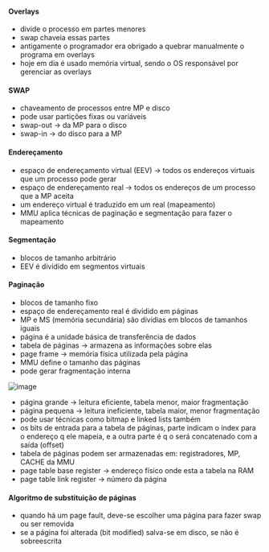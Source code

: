 






#### Overlays

-   divide o processo em partes menores
-   swap chaveia essas partes
-   antigamente o programador era obrigado a quebrar manualmente o
    programa em overlays
-   hoje em dia é usado memória virtual, sendo o OS responsável por
    gerenciar as overlays

#### SWAP

-   chaveamento de processos entre MP e disco
-   pode usar partições fixas ou variáveis
-   swap-out → da MP para o disco
-   swap-in → do disco para a MP








#### Endereçamento

-   espaço de endereçamento virtual (EEV) → todos os endereços virtuais
    que um processo pode gerar
-   espaço de endereçamento real → todos os endereços de um processo que
    a MP aceita
-   um endereço virtual é traduzido em um real (mapeamento)
-   MMU aplica técnicas de paginação e segmentação para fazer o
    mapeamento

#### Segmentação

-   blocos de tamanho arbitrário
-   EEV é dividido em segmentos virtuais

#### Paginação

-   blocos de tamanho fixo
-   espaço de endereçamento real é dividido em páginas
-   MP e MS (memória secundária) são dividias em blocos de tamanhos
    iguais
-   página é a unidade básica de transferência de dados
-   tabela de páginas → armazena as informações sobre elas
-   page frame → memória física utilizada pela página
-   MMU define o tamanho das páginas
-   pode gerar fragmentação interna

![image](/image/image_477.png)

-   página grande → leitura eficiente, tabela menor, maior fragmentação
-   página pequena → leitura ineficiente, tabela maior, menor
    fragmentação
-   pode usar técnicas como bitmap e linked lists também
-   os bits de entrada para a tabela de páginas, parte indicam o index
    para o endereço q ele mapeia, e a outra parte é q o será concatenado
    com a saída (offset)
-   tabela de páginas podem ser armazenadas em: registradores, MP, CACHE
    da MMU
-   page table base register → endereço físico onde esta a tabela na RAM
-   page table link register → número da página

#### Algoritmo de substituição de páginas

-   quando há um page fault, deve-se escolher uma página para fazer swap
    ou ser removida
-   se a página foi alterada (bit modified) salva-se em disco, se não é
    sobreescrita


